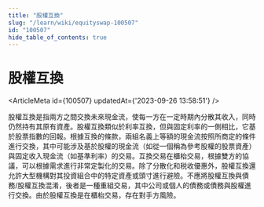 ```yaml
---
title: "股權互換"
slug: "/learn/wiki/equityswap-100507"
id: "100507"
hide_table_of_contents: true
---
```



# 股權互換

<ArticleMeta id={100507} updatedAt={'2023-09-26 13:58:51'} />
<div className='border-solid border-b border-t-0 my-4 border-[var(--ifm-color-gray-300)]' />

股權互換是指兩方之間交換未來現金流，使每一方在一定時期內分散其收入，同時仍然持有其原有資產。股權互換類似於利率互換，但與固定利率的一側相比，它基於股票指數的回報。根據互換的條款，兩組名義上等額的現金流按照所商定的條件進行交換，其中可能涉及基於股權的現金流（如從一個稱為參考股權的股票資產）與固定收入現金流（如基準利率）的交易。互換交易在櫃枱交易，根據雙方的協議，可以根據需求進行非常定製化的交易。除了分散化和税收優惠外，股權互換還允許大型機構對其投資組合中的特定資產或頭寸進行避險。不應將股權互換與債務/股權互換混淆，後者是一種重組交易，其中公司或個人的債務或債務與股權進行交換。由於股權互換是在櫃枱交易，存在對手方風險。
